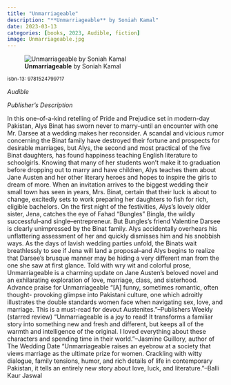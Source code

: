 ```yaml
---
title: "Unmarriageable"
description: "**Unmarriageable** by Soniah Kamal"
date: 2023-03-13
categories: [books, 2023, Audible, fiction]
image: Unmarriageable.jpg
---
```

![**Unmarriageable** by Soniah Kamal](Unmarriageable.jpg){fig-align="left"}

<sup>isbn-13: 9781524799717</sup>

*Audible*

*Publisher's Description*

In this one-of-a-kind retelling of Pride and Prejudice set in modern-day
Pakistan, Alys Binat has sworn never to marry--until an encounter with one
Mr. Darsee at a wedding makes her reconsider. A scandal and vicious rumor
concerning the Binat family have destroyed their fortune and prospects for
desirable marriages, but Alys, the second and most practical of the five
Binat daughters, has found happiness teaching English literature to
schoolgirls. Knowing that many of her students won't make it to graduation
before dropping out to marry and have children, Alys teaches them about
Jane Austen and her other literary heroes and hopes to inspire the girls to
dream of more. When an invitation arrives to the biggest wedding their
small town has seen in years, Mrs. Binat, certain that their luck is about
to change, excitedly sets to work preparing her daughters to fish for rich,
eligible bachelors. On the first night of the festivities, Alys's lovely
older sister, Jena, catches the eye of Fahad "Bungles" Bingla, the wildly
successful--and single--entrepreneur. But Bungles's friend Valentine Darsee
is clearly unimpressed by the Binat family. Alys accidentally overhears his
unflattering assessment of her and quickly dismisses him and his snobbish
ways. As the days of lavish wedding parties unfold, the Binats wait
breathlessly to see if Jena will land a proposal--and Alys begins to
realize that Darsee's brusque manner may be hiding a very different man
from the one she saw at first glance. Told with wry wit and colorful prose,
Unmarriageable is a charming update on Jane Austen's beloved novel and an
exhilarating exploration of love, marriage, class, and sisterhood. Advance
praise for Unmarriageable "[A] funny, sometimes romantic, often thought-
provoking glimpse into Pakistani culture, one which adroitly illustrates
the double standards women face when navigating sex, love, and marriage.
This is a must-read for devout Austenites."--Publishers Weekly (starred
review) "Unmarriageable is a joy to read! It transforms a familiar story
into something new and fresh and different, but keeps all of the warmth and
intelligence of the original. I loved everything about these characters and
spending time in their world."--Jasmine Guillory, author of The Wedding
Date "Unmarriageable raises an eyebrow at a society that views marriage as
the ultimate prize for women. Crackling with witty dialogue, family
tensions, humor, and rich details of life in contemporary Pakistan, it
tells an entirely new story about love, luck, and literature."--Balli Kaur
Jaswal